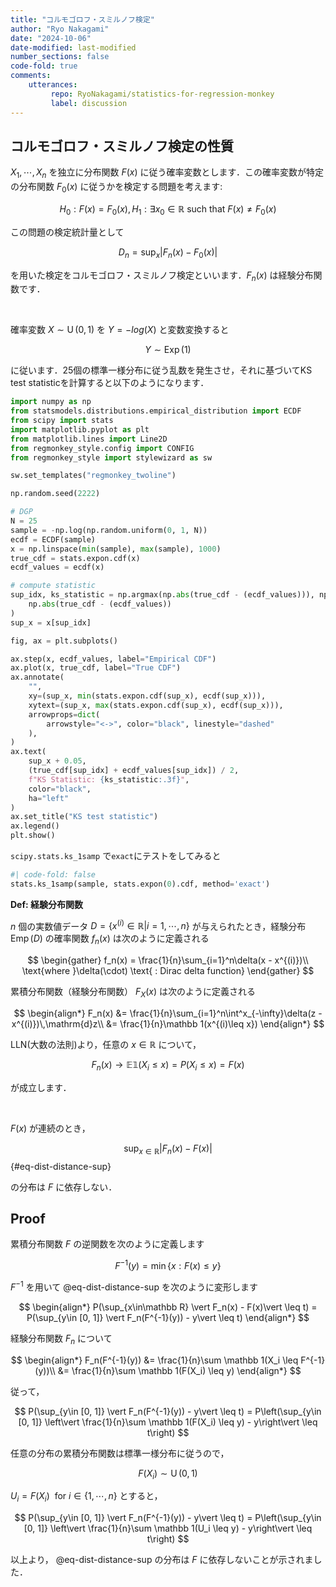 ```yaml
---
title: "コルモゴロフ・スミルノフ検定"
author: "Ryo Nakagami"
date: "2024-10-06"
date-modified: last-modified
number_sections: false
code-fold: true
comments:
    utterances:
         repo: RyoNakagami/statistics-for-regression-monkey
         label: discussion
---
```


## コルモゴロフ・スミルノフ検定の性質

$X_1,\cdots, X_n$ を独立に分布関数 $F(x)$ に従う確率変数とします．この確率変数が特定の分布関数
$F_0(x)$ に従うかを検定する問題を考えます:

$$
H_0: F(x) = F_0(x), H_1: \exists x_0 \in \mathbb R \text{ such that }F(x) \neq F_0(x)
$$

この問題の検定統計量として

$$
D_n = \sup_{x} \vert F_n(x) - F_0(x)\vert
$$

を用いた検定をコルモゴロフ・スミルノフ検定といいます．$F_n(x)$ は経験分布関数です．

::: {#exm- .custom_problem }
<br>

確率変数 $X \sim \operatorname{U}(0,1)$ を $Y = -log(X)$ と変数変換すると

$$
Y \sim \operatorname{Exp}(1)
$$

に従います．25個の標準一様分布に従う乱数を発生させ，それに基づいてKS test statisticを計算すると以下のようになります．

```python
import numpy as np
from statsmodels.distributions.empirical_distribution import ECDF
from scipy import stats
import matplotlib.pyplot as plt
from matplotlib.lines import Line2D
from regmonkey_style.config import CONFIG
from regmonkey_style import stylewizard as sw

sw.set_templates("regmonkey_twoline")

np.random.seed(2222)

# DGP
N = 25
sample = -np.log(np.random.uniform(0, 1, N))
ecdf = ECDF(sample)
x = np.linspace(min(sample), max(sample), 1000)
true_cdf = stats.expon.cdf(x)
ecdf_values = ecdf(x)

# compute statistic
sup_idx, ks_statistic = np.argmax(np.abs(true_cdf - (ecdf_values))), np.max(
    np.abs(true_cdf - (ecdf_values))
)
sup_x = x[sup_idx]

fig, ax = plt.subplots()

ax.step(x, ecdf_values, label="Empirical CDF")
ax.plot(x, true_cdf, label="True CDF")
ax.annotate(
    "",
    xy=(sup_x, min(stats.expon.cdf(sup_x), ecdf(sup_x))),
    xytext=(sup_x, max(stats.expon.cdf(sup_x), ecdf(sup_x))),
    arrowprops=dict(
        arrowstyle="<->", color="black", linestyle="dashed"
    ),
)
ax.text(
    sup_x + 0.05,
    (true_cdf[sup_idx] + ecdf_values[sup_idx]) / 2,
    f"KS Statistic: {ks_statistic:.3f}",
    color="black",
    ha="left"
)
ax.set_title("KS test statistic")
ax.legend()
plt.show()
```

`scipy.stats.ks_1samp` で`exact`にテストをしてみると

```python
#| code-fold: false
stats.ks_1samp(sample, stats.expon(0).cdf, method='exact')
```

:::



<div class="blog-custom-border">
<strong>Def: 経験分布関数</strong> <br>

$n$ 個の実数値データ $D = \{x^{(i)}\in\mathbb R\vert i=1,\cdots, n\}$ が与えられたとき，経験分布
$\operatorname{Emp}(D)$ の確率関数 $f_n(x)$ は次のように定義される

$$
\begin{gather}
f_n(x) = \frac{1}{n}\sum_{i=1}^n\delta(x - x^{(i)})\\
\text{where }\delta(\cdot) \text{ : Dirac delta function}
\end{gather}
$$ 

累積分布関数（経験分布関数） $F_X(x)$ は次のように定義される

$$
\begin{align*}
F_n(x)
    &= \frac{1}{n}\sum_{i=1}^n\int^x_{-\infty}\delta(z - x^{(i)})\,\mathrm{d}z\\
    &= \frac{1}{n}\mathbb 1(x^{(i)\leq x})
\end{align*}
$$

</div>

LLN(大数の法則)より，任意の $x\in\mathbb R$ について，

$$
F_n(x) \to \mathbb E \mathbb 1(X_i \leq x) = P(X_i\leq x) = F(x)
$$

が成立します．

<div class="blog-custom-border">
::: {#thm- .custom_problem }
<br>

$F(x)$ が連続のとき，

$$
\sup_{x\in\mathbb R} \vert F_n(x) - F(x)\vert
$${#eq-dist-distance-sup}

の分布は $F$ に依存しない．

:::

</div>

::: {.callout-note collapse="false" icon=false}
## Proof

累積分布関数 $F$ の逆関数を次のように定義します

$$
F^{-1}(y) = \min \{x: F(x)\leq y\}
$$

$F^{-1}$ を用いて @eq-dist-distance-sup を次のように変形します

$$
\begin{align*}
P(\sup_{x\in\mathbb R} \vert F_n(x) - F(x)\vert \leq t)
    = P(\sup_{y\in [0, 1]} \vert F_n(F^{-1}(y)) - y\vert \leq t)
\end{align*}
$$

経験分布関数 $F_n$ について

$$
\begin{align*}
F_n(F^{-1}(y))
    &= \frac{1}{n}\sum \mathbb 1(X_i \leq F^{-1}(y))\\
    &= \frac{1}{n}\sum \mathbb 1(F(X_i) \leq y)
\end{align*}
$$

従って，

$$
P(\sup_{y\in [0, 1]} \vert F_n(F^{-1}(y)) - y\vert \leq t) 
    = P\left(\sup_{y\in [0, 1]} \left\vert \frac{1}{n}\sum \mathbb 1(F(X_i) \leq y) - y\right\vert \leq t\right)
$$

任意の分布の累積分布関数は標準一様分布に従うので，

$$
F(X_i) \sim \operatorname{U}(0, 1) 
$$

$U_i = F(X_i) \ \ \text{for } i \in \{1, \cdots, n\}$ とすると，

$$
P(\sup_{y\in [0, 1]} \vert F_n(F^{-1}(y)) - y\vert \leq t) 
    = P\left(\sup_{y\in [0, 1]} \left\vert \frac{1}{n}\sum \mathbb 1(U_i \leq y) - y\right\vert \leq t\right)
$$


以上より， @eq-dist-distance-sup の分布は $F$ に依存しないことが示されました．

:::
